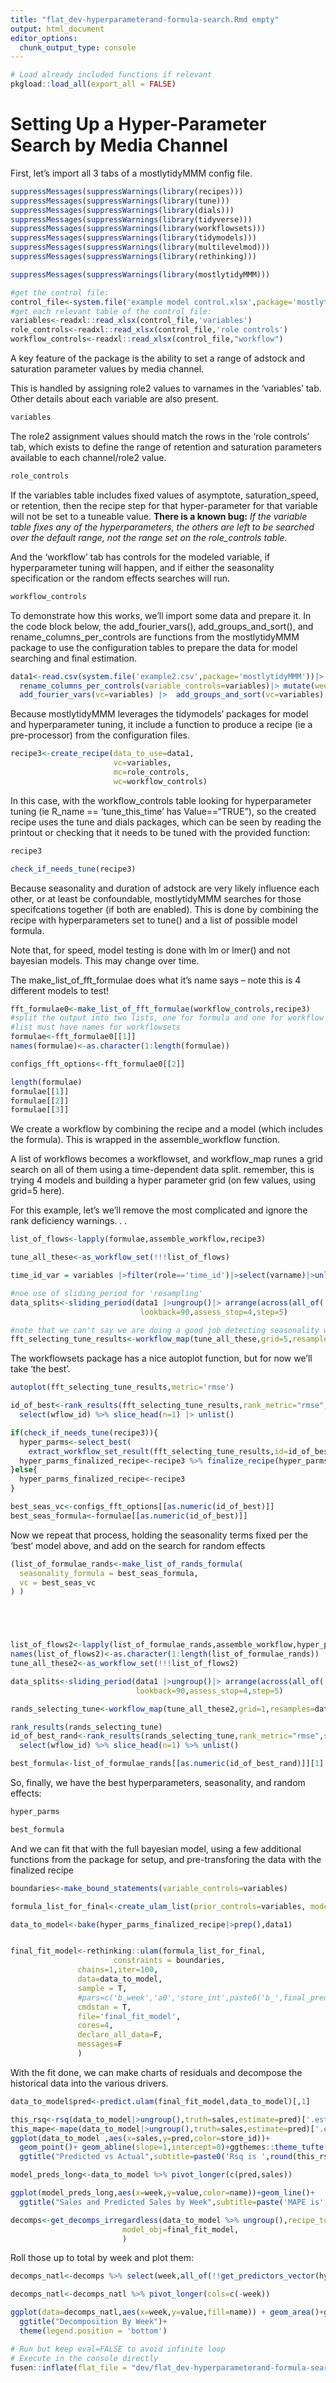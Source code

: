 ```yaml
---
title: "flat_dev-hyperparameterand-formula-search.Rmd empty"
output: html_document
editor_options: 
  chunk_output_type: console
---
```



```r
# Load already included functions if relevant
pkgload::load_all(export_all = FALSE)
```

# Setting Up a Hyper-Parameter Search by Media Channel

First, let's import all 3 tabs of a mostlytidyMMM config file.

```r
suppressMessages(suppressWarnings(library(recipes)))
suppressMessages(suppressWarnings(library(tune)))
suppressMessages(suppressWarnings(library(dials)))
suppressMessages(suppressWarnings(library(tidyverse)))
suppressMessages(suppressWarnings(library(workflowsets)))
suppressMessages(suppressWarnings(library(tidymodels)))
suppressMessages(suppressWarnings(library(multilevelmod)))
suppressMessages(suppressWarnings(library(rethinking)))

suppressMessages(suppressWarnings(library(mostlytidyMMM)))

#get the control file:
control_file<-system.file('example model control.xlsx',package='mostlytidyMMM')
#get each relevant table of the control file:
variables<-readxl::read_xlsx(control_file,'variables')
role_controls<-readxl::read_xlsx(control_file,'role controls')
workflow_controls<-readxl::read_xlsx(control_file,"workflow") 
```

A key feature of the package is the ability to set a range of adstock and saturation parameter values by media channel.

This is handled by assigning role2 values to varnames in the 'variables' tab.  Other details about each variable are also present.

```r

variables

```

The role2 assignment values should match the rows in the 'role controls' tab, which exists to define the range of retention and saturation parameters available to each channel/role2 value.  

```r
role_controls

```

If the variables table includes fixed values of asymptote, saturation_speed, or retention, then the recipe step for that hyper-parameter for that variable will not be set to a tuneable value.  **There is a known bug:** *If the variable table fixes any of the hyperparameters, the others are left to be searched over the default range, not the range set on the role_controls table.*

And the 'workflow' tab has controls for the modeled variable, if hyperparameter tuning will happen, and if either the seasonality specification or the random effects searches will run.
```r
workflow_controls
```


To demonstrate how this works, we'll import some data and prepare it. In the code block below, the add_fourier_vars(), add_groups_and_sort(), and rename_columns_per_controls are functions from the mostlytidyMMM package to use the configuration tables to prepare the data for model searching and final estimation.


```r
data1<-read.csv(system.file('example2.csv',package='mostlytidyMMM'))|>
  rename_columns_per_controls(variable_controls=variables)|> mutate(week=as.Date(week,"%m/%d/%Y"))|>
  add_fourier_vars(vc=variables) |>  add_groups_and_sort(vc=variables) 

```

Because mostlytidyMMM leverages the tidymodels' packages for model and hyperparameter tuning, it include a function to produce a recipe (ie a pre-processor) from the configuration files.

```r
recipe3<-create_recipe(data_to_use=data1,
                       vc=variables,
                       mc=role_controls,
                       wc=workflow_controls)

```

In this case, with the workflow_controls table looking for hyperparameter tuning (ie R_name == 'tune_this_time' has Value=="TRUE"), so the created recipe uses the tune and dials packages, which can be seen by reading the printout or checking that it needs to be tuned with the provided function:
```r
recipe3

check_if_needs_tune(recipe3)

```

Because seasonality and duration of adstock are very likely influence each other, or at least be confoundable, mostlytidyMMM searches for those specifcations together (if both are enabled).  This is done by combining the recipe with hyperparameters set to tune() and a list of possible model formula.

Note that, for speed, model testing is done with lm or lmer() and not bayesian models.  This may change over time.

The make_list_of_fft_formulae does what it's name says -- note this is 4 different models to test!

```r
fft_formulae0<-make_list_of_fft_formulae(workflow_controls,recipe3)
#split the output into two lists, one for formula and one for workflow config tables:
#list must have names for workflowsets
formulae<-fft_formulae0[[1]]
names(formulae)<-as.character(1:length(formulae))

configs_fft_options<-fft_formulae0[[2]]

length(formulae)
formulae[[1]]
formulae[[2]]
formulae[[3]]

```

We create a workflow by combining the recipe and a model (which includes the formula).  This is wrapped in the assemble_workflow function.

A list of workflows becomes a workflowset, and workflow_map runes a grid search on all of them using a time-dependent data split.  remember, this is trying 4 models and building a hyper parameter grid (on few values, using grid=5 here).

For this example, let's we'll remove the most complicated and  ignore the rank deficiency warnings. . .

```r
list_of_flows<-lapply(formulae,assemble_workflow,recipe3)

tune_all_these<-as_workflow_set(!!!list_of_flows)

time_id_var = variables |>filter(role=='time_id')|>select(varname)|>unlist()

#noe use of sliding_period for 'resampling'
data_splits<-sliding_period(data1 |>ungroup()|> arrange(across(all_of(!!time_id_var))),!!time_id_var,period='week',
                             lookback=90,assess_stop=4,step=5)

#note that we can't say we are doing a good job detecting seasonality with 100 week training periods . . 
fft_selecting_tune_results<-workflow_map(tune_all_these,grid=5,resamples=data_splits)

```

The workflowsets package has a nice autoplot function, but for now we'll take 'the best'.
```r
autoplot(fft_selecting_tune_results,metric='rmse')

```

```r
id_of_best<-rank_results(fft_selecting_tune_results,rank_metric="rmse",select_best=F) |>
  select(wflow_id) %>% slice_head(n=1) |> unlist()

if(check_if_needs_tune(recipe3)){
  hyper_parms<-select_best(
    extract_workflow_set_result(fft_selecting_tune_results,id=id_of_best),metric='rmse')
  hyper_parms_finalized_recipe<-recipe3 %>% finalize_recipe(hyper_parms)
}else{
  hyper_parms_finalized_recipe<-recipe3
}  

best_seas_vc<-configs_fft_options[[as.numeric(id_of_best)]]
best_seas_formula<-formulae[[as.numeric(id_of_best)]]

```

Now we repeat that process, holding the seasonality terms fixed per the 'best' model above, and add on the search for random effects

```r

(list_of_formulae_rands<-make_list_of_rands_formula(
  seasonality_formula = best_seas_formula,
  vc = best_seas_vc
) )





list_of_flows2<-lapply(list_of_formulae_rands,assemble_workflow,hyper_parms_finalized_recipe)
names(list_of_flows2)<-as.character(1:length(list_of_formulae_rands))
tune_all_these2<-as_workflow_set(!!!list_of_flows2)

data_splits<-sliding_period(data1 |>ungroup()|> arrange(across(all_of(!!time_id_var))),!!time_id_var,period='week',
                            lookback=90,assess_stop=4,step=5)

rands_selecting_tune<-workflow_map(tune_all_these2,grid=1,resamples=data_splits)

rank_results(rands_selecting_tune)
id_of_best_rand<-rank_results(rands_selecting_tune,rank_metric="rmse",select_best=T) %>%
  select(wflow_id) %>% slice_head(n=1) %>% unlist()

best_formula<-list_of_formulae_rands[[as.numeric(id_of_best_rand)]][1]

```

So, finally, we have the best hyperparameters, seasonality, and random effects:
```r
hyper_parms

best_formula
```

And we can fit that with the full bayesian model, using a few additional functions from the package for setup, and pre-transforing the data with the finalized recipe
```r
boundaries<-make_bound_statements(variable_controls=variables)

formula_list_for_final<-create_ulam_list(prior_controls=variables, model_formula=best_formula)

data_to_model<-bake(hyper_parms_finalized_recipe|>prep(),data1)


final_fit_model<-rethinking::ulam(formula_list_for_final,
                       constraints = boundaries,
               chains=1,iter=100,
               data=data_to_model,
               sample = T,
               #pars=c('b_week','a0','store_int',paste0('b_',final_predictors),'big_sigma','int_sigma'),
               cmdstan = T,
               file='final_fit_model',
               cores=4,
               declare_all_data=F,
               messages=F
               )

```

With the fit done, we can make charts of residuals and decompose the historical data into the various drivers.

```r
data_to_model$pred<-predict.ulam(final_fit_model,data_to_model)[,1]

```


```r
this_rsq<-rsq(data_to_model|>ungroup(),truth=sales,estimate=pred)['.estimate'] %>% unlist()
this_mape<-mape(data_to_model|>ungroup(),truth=sales,estimate=pred)['.estimate'] %>% unlist()
ggplot(data_to_model ,aes(x=sales,y=pred,color=store_id))+
  geom_point()+ geom_abline(slope=1,intercept=0)+ggthemes::theme_tufte()+
  ggtitle("Predicted vs Actual",subtitle=paste0('Rsq is ',round(this_rsq,2)))
```

```r
model_preds_long<-data_to_model %>% pivot_longer(c(pred,sales))

ggplot(model_preds_long,aes(x=week,y=value,color=name))+geom_line()+
  ggtitle("Sales and Predicted Sales by Week",subtitle=paste('MAPE is',round(this_mape)))
```

```r
decomps<-get_decomps_irregardless(data_to_model %>% ungroup(),recipe_to_use=hyper_parms_finalized_recipe,
                         model_obj=final_fit_model,
                         )
```


Roll those up to total by week and plot them:
```r
decomps_natl<-decomps %>% select(week,all_of(!!get_predictors_vector(hyper_parms_finalized_recipe))) %>% group_by(week) %>% summarise(across(where(is.numeric),sum))

decomps_natl<-decomps_natl %>% pivot_longer(cols=c(-week))

ggplot(data=decomps_natl,aes(x=week,y=value,fill=name)) + geom_area()+ggthemes::theme_tufte()+
  ggtitle("Decomposition By Week")+
  theme(legend.position = 'bottom')
```


```r
# Run but keep eval=FALSE to avoid infinite loop
# Execute in the console directly
fusen::inflate(flat_file = "dev/flat_dev-hyperparameterand-formula-search.Rmd", vignette_name = "Hyperparameter and Formula Search")
```

